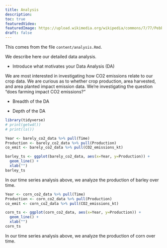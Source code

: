 ```yaml
---
title: Analysis
description:
toc: true
featuredVideo:
featuredImage: https://upload.wikimedia.org/wikipedia/commons/7/77/Pebbleswithquarzite.jpg
draft: false
---
```


This comes from the file `content/analysis.Rmd`.

We describe here our detailed data analysis.


* Introduce what motivates your Data Analysis (DA)

We are most interested in investigating how CO2 emissions relate to our crop data. We are curious as to whether crop production, area harvested, and area planted impact emission data. We're investigating the question "does farming impact CO2 emissions?"

* Breadth of the DA


* Depth of the DA



```r
library(tidyverse)
# print(getwd())
# print(ls())
```

```r

Year <- barely_co2_data %>% pull(Time)
Production <- barely_co2_data %>% pull(Production)
co_emit <- barely_co2_data %>% pull(CO2_emissions_kt)

barley_ts <- ggplot(barely_co2_data, aes(x=Year, y=Production)) +
  geom_line() + 
  xlab("")
barley_ts

```
In our time series analysis above, we analyze the production of barley over time.

```r

Year <- corn_co2_data %>% pull(Time)
Production <- corn_co2_data %>% pull(Production)
co_emit <- corn_co2_data %>% pull(CO2_emissions_kt)

corn_ts <- ggplot(corn_co2_data, aes(x=Year, y=Production)) +
  geom_line() + 
  xlab("")
corn_ts

```
In our time series analysis above, we analyze the production of corn over time.


